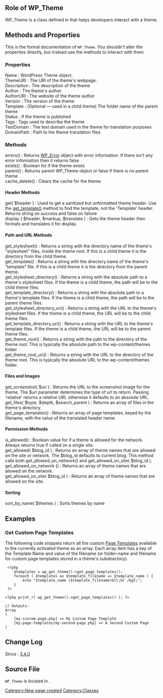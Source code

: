 {{Languages|
{{en|Class Reference/WP Theme}}
{{ja|クラスリファレンス/WP_Theme}}
}}
[[Category:New page created]] 

== Role of WP_Theme ==
WP_Theme is a class defined in {{Trac|wp-includes/class-wp-theme.php}} that helps developers interact with a theme.

== Methods and Properties ==
This is the formal documentation of <tt>WP_Theme</tt>. You shouldn't alter the properties directly, but instead use the methods to interact with them.

=== Properties ===
; Name : WordPress Theme object.
; ThemeURI : The URI of the theme's webpage.
; Description : The description of the theme
; Author : The theme's author
; AuthorURI : The website of the theme author
; Version : The version of the theme
; Template : (Optional — used in a child theme) The folder name of the parent theme
; Status : If the theme is published
; Tags : Tags used to describe the theme
; TextDomain : The text domain used in the theme for translation purposes
; DomainPath : Path to the theme translation files

=== Methods ===
; errors() : Returns [[Class_Reference/WP_Error|WP_Error]] object with error information. If there isn't any error information then it returns false
; exists() : Boolean for if the theme exists
; parent() : Returns parent WP_Theme object or false if there is no parent theme
; cache_delete() : Clears the cache for the theme

==== Header Methods ====
; get( $header ) : Used to get a sanitized but unformatted theme header. Use the [[Function Reference/get_template|get_template()]] method to find the template, not the 'Template' header. Returns string on success and false on failure
; display ( $header, $markup, $translate ) : Gets the theme header then formats and translates it for display.

==== Path and URL Methods ====
; get_stylesheet() : Returns a string with the directory name of the theme's "stylesheet" files, inside the theme root. If this is a child theme it is the directory from the child theme.
; get_template() : Returns a string with the directory name of the theme's "template" file. If this is a child theme it is the directory from the parent theme.
; get_stylesheet_directory() : Returns a string with the absolute path to a theme's stylesheet files. If the theme is a child theme, the path will be to the child theme files.
; get_template_directory() : Returns a string with the absolute path to a theme's template files. If the theme is a child theme, the path will be to the parent theme files.
; get_stylesheet_directory_uri() : Returns a string with the URL to the theme's stylesheet files. If the theme is a child theme, the URL will be to the child theme files.
; get_template_directory_uri() : Returns a string with the URL to the theme's template files. If the theme is a child theme, the URL will be to the parent theme files.
; get_theme_root() : Returns a string with the path to the directory of the theme root. This is typically the absolute path to the wp-content/themes folder.
; get_theme_root_uri() : Returns a string with the URL to the directory of the theme root. This is typically the absolute URL to the wp-content/themes folder.

==== Files and Images ====
; get_screenshot( $uri ) : Returns the URL to the screenshot image for the theme.  The $uri parameter determines the type of url to return. Passing 'relative' returns a relative URL otherwise it defaults to an absolute URL. 
; get_files( $type, $depth, $search_parent ) : Returns an array of files in the theme's directory.
; get_page_templates() : Returns an array of page templates, keyed by the filename, with the value of the translated header name.

==== Permission Methods ====
; is_allowed() : Boolean value for if a theme is allowed for the network. Always returns true if called on a single site.
; get_allowed( $blog_id ) : Returns an array of theme names that are allowed on the site or network. The $blog_id defaults to current blog. This method calls both get_allowed_on_network() and get_allowed_on_site( $blog_id ).
; get_allowed_on_network () : Returns an array of theme names that are allowed on the network.
; get_allowed_on_site( $blog_id ) : Returns an array of theme names that are allowed on the site.

==== Sorting ====
; sort_by_name( $themes ) : Sorts themes by name

== Examples ==

=== Get Custom Page Templates ===
The following code snippets return all the custom [[Page_Templates|Page Templates]] available to the currently activated theme as an array. Each array item has a key of the Template Name and value of the filename (or folder-name and filename for custom page templates stored in a theme's subdirectory).

<pre>
 <?php 
    $templates = wp_get_theme()->get_page_templates();
    foreach ( $templates as $template_filename => $template_name ) {
        echo "$template_name ($template_filename)&lt;br /&gt;";
    }
 ?>
</pre>

<pre>
<?php print_r( wp_get_theme()->get_page_templates() ); ?>

// Outputs:
Array
(
    [my-custom-page.php] => My Custom Page Template
    [my-page-templates/my-second-page.php] => A Second Custom Page
)</pre>

== Change Log ==

Since : [[Version 3.4|3.4.0]]

== Source File ==
<tt>WP_Theme</tt> is located in {{Trac|wp-includes/class-wp-theme.php}}.

{{Class Footer}}

[[Category:Classes]]